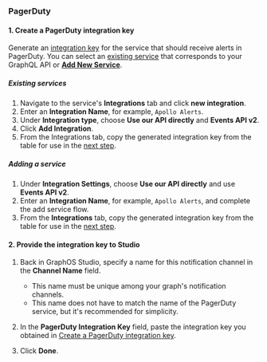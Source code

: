 ### PagerDuty

#### 1. Create a PagerDuty integration key

Generate an [integration key](https://support.pagerduty.com/docs/generating-api-keys#events-api-keys) for the service that should receive alerts in PagerDuty. You can select an [existing service](#existing-services) that corresponds to your GraphQL API or [**Add New Service**](#adding-a-service).

##### Existing services

1. Navigate to the service's **Integrations** tab and click **new integration**.
2. Enter an **Integration Name**, for example, `Apollo Alerts`.
3. Under **Integration type**, choose **Use our API directly** and **Events API v2**.
4. Click **Add Integration**.
5. From the Integrations tab, copy the generated integration key from the table for use in the [next step](#2-provide-the-integration-key-to-studio).

##### Adding a service

1. Under **Integration Settings**, choose **Use our API directly** and use **Events API v2**.
2. Enter an **Integration Name**, for example, `Apollo Alerts`, and complete the add service flow.
3. From the **Integrations** tab, copy the generated integration key from the table for use in the [next step](#2-provide-the-integration-key-to-studio).

#### 2. Provide the integration key to Studio

1. Back in GraphOS Studio, specify a name for this notification channel in the **Channel Name** field.

   - This name must be unique among your graph's notification channels.
   - This name does not have to match the name of the PagerDuty service, but it's recommended for simplicity.

2. In the **PagerDuty Integration Key** field, paste the integration key you obtained in [Create a PagerDuty integration key](#1-create-a-pagerduty-integration-key).

3. Click **Done**.
